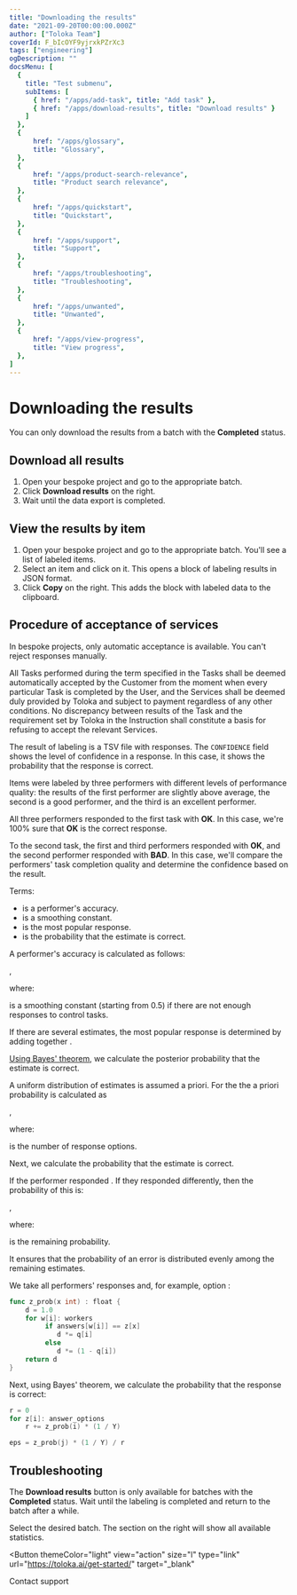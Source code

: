 ```yaml
---
title: "Downloading the results"
date: "2021-09-20T00:00:00.000Z"
author: ["Toloka Team"]
coverId: F_bIcOYF9yjrxkPZrXc3
tags: ["engineering"]
ogDescription: ""
docsMenu: [
  {
    title: "Test submenu",
    subItems: [
      { href: "/apps/add-task", title: "Add task" },
      { href: "/apps/download-results", title: "Download results" }
    ]
  },
  {
      href: "/apps/glossary",
      title: "Glossary",
  },
  {
      href: "/apps/product-search-relevance",
      title: "Product search relevance",
  },
  {
      href: "/apps/quickstart",
      title: "Quickstart",
  },
  {
      href: "/apps/support",
      title: "Support",
  },
  {
      href: "/apps/troubleshooting",
      title: "Troubleshooting",
  },
  {
      href: "/apps/unwanted",
      title: "Unwanted",
  },
  {
      href: "/apps/view-progress",
      title: "View progress",
  },
]
---
```


# Downloading the results

<Note mode="warning" title="Warning">

You can only download the results from a batch with the **Completed** status.

</Note>

## Download all results

1. Open your bespoke project and go to the appropriate batch.
1. Click **Download results** on the right.
1. Wait until the data export is completed.

## View the results by item

1. Open your bespoke project and go to the appropriate batch. You'll see a list of labeled items.
1. Select an item and click on it. This opens a block of labeling results in JSON format.
1. Click **Copy** on the right. This adds the block with labeled data to the clipboard.

## Procedure of acceptance of services

<Note mode="note" title="Note">

In bespoke projects, only automatic acceptance is available. You can't reject responses manually.

</Note>

All Tasks performed during the term specified in the Tasks shall be deemed automatically accepted by the Customer from the moment when every particular Task is completed by the User, and the Services shall be deemed duly provided by Toloka and subject to payment regardless of any other conditions. No discrepancy between results of the Task and the requirement set by Toloka in the Instruction shall constitute a basis for refusing to accept the relevant Services.

The result of labeling is a TSV file with responses. The `CONFIDENCE` field shows the level of confidence in a response. In this case, it shows the probability that the response is correct.

<Cut title="Example">

Items were labeled by three performers with different levels of performance quality: the results of the first performer are slightly above average, the second is a good performer, and the third is an excellent performer.

All three performers responded to the first task with **OK**. In this case, we're 100% sure that **OK** is the correct response.

To the second task, the first and third performers responded with **OK**, and the second performer responded with **BAD**. In this case, we'll compare the performers' task completion quality and determine the confidence based on the result.

</Cut>

<Cut title="How it's calculated">

Terms:

- <Formula withoutContainer={true} content="q[i]"/> is a performer's accuracy.
- <Formula withoutContainer={true} content="K"/> is a smoothing constant.
- <Formula withoutContainer={true} content="z[j]"/> is the most popular response.
- <Formula withoutContainer={true} content="z[x]"/> is the probability that the estimate is correct.

A performer's accuracy <Formula withoutContainer={true} content="q[i]"/> is calculated as follows:

<Formula withoutContainer={true} content="q[i] = \frac{K+correct.golden.sets[i]}{2×K+total.golden.sets[i]}"/>,

where:

<Formula withoutContainer={true} content="K"/> is a smoothing constant (starting from 0.5) if there are not enough responses to control tasks.

If there are several estimates, the most popular response is determined by adding together <Formula withoutContainer={true} content="q[i]$ of the performers who selected each response option. The response with the largest total is considered more correct. Let's call this estimate $z[j]"/>.

[Using Bayes' theorem](https://en.wikipedia.org/wiki/Bayes%27_theorem), we calculate the posterior probability that the estimate <Formula withoutContainer={true} content="z[j]"/> is correct.

A uniform distribution of estimates is assumed a priori. For the <Formula withoutContainer={true} content="z[x]"/> the a priori probability is calculated as

<Formula withoutContainer={true} content="P(z[x]) = \frac{1}{Y}"/>,

where:

<Formula withoutContainer={true} content="Y"/> is the number of response options.

Next, we calculate the probability that the estimate <Formula withoutContainer={true} content="z[j]"/> is correct.

If the performer responded <Formula withoutContainer={true} content="z[j]$, then the probability of this is equal to the performer's accuracy $q[i]"/>. If they responded differently, then the probability of this is:

<Formula withoutContainer={true} content="\frac{1-q[i]}{Y-1}"/>,

where:

<Formula withoutContainer={true} content="(1 - q[i])"/> is the remaining probability.

It ensures that the probability of an error is distributed evenly among the remaining estimates.

We take all performers' responses and, for example, option <Formula withoutContainer={true} content="z[x]$ and calculate the probability that performers will select this response, provided that the correct response is $z[x]"/>:

```go
func z_prob(x int) : float {
    d = 1.0
    for w[i]: workers
         if answers[w[i]] == z[x]
            d *= q[i]
         else
            d *= (1 - q[i])
    return d
}
```

Next, using Bayes' theorem, we calculate the probability that the response <Formula withoutContainer={true} content="z[j]"/> is correct:

```go
r = 0
for z[i]: answer_options
    r += z_prob(i) * (1 / Y)

eps = z_prob(j) * (1 / Y) / r
```

</Cut>

## Troubleshooting

<Cut title="Why can't I download the results?">

The **Download results** button is only available for batches with the **Completed** status. Wait until the labeling is completed and return to the batch after a while.

</Cut>

<Cut title="How do I find out how long it took to label my data?">

Select the desired batch. The section on the right will show all available statistics.

</Cut>

<Button
  themeColor="light"
  view="action"
  size="l"
  type="link"
  url="https://toloka.ai/get-started/"
  target="_blank"
>
  Contact support
</Button>
